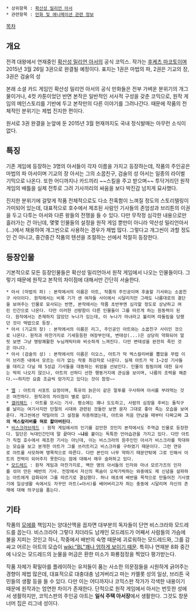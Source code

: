  * 상위항목 : [[확산성 밀리언 아서]]
 * 관련항목 : [[만화 및 애니메이션 관련 정보]]

[[목차]]

== 개요 ==
전격 대왕에서 연재중인 [[확산성 밀리언 아서]]의 공식 코믹스. 작가는 [[후케츠 마코토]]이며 2015년 3월 26일 3권으로 완결될 예정이다. 표지는 1권은 마법의 파, 2권은 기교의 장, 3권은 검술의 성

본래 소셜 카드 게임인 확산성 밀리언 아서의 공식 만화들은 전부 가벼운 분위기의 개그물이거나, 4컷 카툰이었던 반면 본작은 일반적인 서사적 구성을 갖춘 코믹으로, 원작 게임의 메인스토리를 기반에 두고 본작만의 다른 이야기를 그려나간다. 때문에 작품의 전체적인 분위기는 제법 진지한 편이다.

원서로 3권 완결을 눈앞에 둔 2015년 3월 현재까지도 국내 정식발매는 아무런 소식이 없다.

== 특징 ==
기존 게임에 등장하는 3명의 아서들이 각자 이름을 가지고 등장하는데, 작품의 주인공은 마법의 파 아서이며 기교의 장 아서는 그의 소꿉친구, 검술의 성 아서는 일종의 라이벌 기믹으로 나온다. 또한 어디까지나 카드끼리 ~~스킬을 주고 받으며~~ 투닥거리던 원작 게임의 배틀을 실제 전투로 그려 기사끼리의 싸움을 보다 박진감 넘치게 묘사했다.

진지한 분위기에  걸맞게 작품 전체적으로도 다소 잔혹함이 느껴질 정도의 스토리텔링이 가미되어 있는데, 대표적으로 호수에서 제조된 사람인 기사들의 존엄성과 브리튼의 이권을 두고 다투는 아서와 다른 왕들의 전쟁을 들 수 있다. 다만 무작정 심각한 내용으로만 흘러가는 건 아닌데, 몇몇 인물들의 설정을 원작 게임 뿐만이 아니라 약산성 밀리언아서(...)에서 채용하여 개그씬으로 사용하는 경우가 제법 많다. 그렇다고 개그씬이 과할 정도인 건 아니고, 중간중간 작품의 텐션을 조절하는 선에서 적절히 등장한다.

== 등장인물 ==
기본적으로 모든 등장인물들은 확산성 밀리언아서 원작 게임에서 나오는 인물들이다. 그렇기 때문에 원작고 본작의 차이점에 대해서만 간단히 서술한다.
 * 아서 (마법의 파) : 본작에서의 이름은 아트, 작품의 주인공이며 후술할 기서와는 소꿉친구 사이이다. 원작에서는 비록 기가 센 여자들 사이에서 시달리지만 그래도 나름대로의 결단을 보여주는 인물로 묘사되는 반면, 본작에서는 작품 초반부엔 심각할 정도로 상냥하고 여린 인간으로 나온다. 다만 이러한 선량함이 다른 인물들이 그를 따르게 하는 원동력이 된다. 원작에서는 존재하지 않았던 누나가 있는데, 이 누나가 마녀라고 불리며 따돌림을 당했던 것이 떡밥으로 등장.
 * 아서 (기교의 장) : 본작에서의 이름은 리그, 주인공인 아트와는 소꿉친구 사이인 것으로 나온다. 원작과 마찬가지로 기세등등한 여장부인데, 변태성(...)은 상당히 약화되어 얼핏 보면 그냥 명랑쾌활한 누님캐릭터와 비슷하게 느껴진다. 다만 변태성을 완전히 죽인 것은 아니다.
 * 아서 (검술의 성) : 본작에서의 이름은 이오스, 아트가 막 엑스칼리버를 뽑았을 무렵 이미 브리튼 내에서 모르는 이가 없는 작중 최강자로 나온다. 실제 아트가 막 1~2성 기사들을 데리고 다닐 때 5성급 기사들을 대동하는 위엄을 선보인다. 인물의 됨됨이에 대한 묘사는 딱히 나오지 않으나, 아트의 선하디 선한 행동거지에 관심을 보이며, 나름의 조력을 해준다.~~하지만 요즘 조금씩 망가지고 있다는 것이 함정~~

 * [[엘]] : 아트의 서포트 요정이며, 특유의 늙은이 같은 말투를 구사하며 아서를 부려먹는 것은 여전하다. 원작과의 차이점이 별로 없다.
 * [[갤러해드]] : 아트를 모시는 기사. 평소에는 꽤나 도도하고, 사람의 심장을 후비는 돌직구를 날리는 여기사지만 단절의 시대와 관련된 것들만 보면 문자 그대로 좋아 죽는 모습을 보여준다. 개그씬에선 약밀아의 그 설정을 차용하였는데, 아트와 처음 만났을 때부터 다짜고짜 '''그의 엑스칼리버를 혀로 핥아버린다'''.
 * [[비스크라브레드]] : 원작 게임에서의 인기를 감안한 것인지 본작에서도 주역급 인물로 등장한다. 일단은 늑대인간인데 말 끝마다 '''~냐'''를 붙이는 독특한 언어습관을 가지고 있다. 다만 아트가 직접 호수에서 제조한 기사는 아닌데, 이는 비스크라의 원주인인 아서가 비스크라를 학대하는 모습을 보고 분개한 아트가 그를 쓰러트리고 비스크라를 구하였기 때문이다. 그런 연유로 아트를 사모하며 맹목적으로 따른다. 다만 본인이 너무 약하기 때문안탂에 그로 인해서 아트의 전력이 되어주지 못한다는 점에 대해서 매우 슬퍼하고 있다.
 * [[모드레드]] : 원작 게임과 마찬가지로, 백만 명의 아서들의 인자와 마녀 모르가즈의 인자를 섞어 만든 배반의 기사. 전장에서 자신의 목숨이 오락가락하는 와중에도 제 신념을 설파하는 아트에게 감화되어 그를 따르기로 결심했다. 허나 애초에 배반을 목적으로 만들어진 기사였기에 일상생활 속에서도 자꾸만 아트(=아서)를 베어버리고자 하는 충동에 시달리며 자신의 존재에 대해 의구심을 품는다.

== 기타 ==
작품의 [[모에]]를 책임지는 양대산맥을 꼽자면 대부분의 독자들이 단연 비스크라와 모드레드를 꼽는다. 비스크라야 그렇다 치더라도 남캐인 모드레드가 어째서 사람들의 가슴에 불을 지피는 것인고 하니, 작중에서 배반의 숙명 때문에 괴로워하는 모드레드와, 그를 감싸고 어르는 아트의 모습이 [[wiki:"BL"꽤나 엄하게 보이기 때문]]. 특히나 연재분 8화 중간에 나오는 모드레드의 눈물을 머금은 환한 미소가 화룡점정을 찍었다 평가받는다.

작품 자체가 확밀아를 플레이하는 유저들이 품는 사소한 의문점들을 시원하게 긁어주는 경향이 제법 많은데, 대표적으로 대충대충 넘겨버리고 마는 카멜롯 성의 일상, 브리튼 국민들의 생활 등을 들 수 있다. 다만 이는 어디까지나 코믹스판 작가가 각색한 내용이기 때문에 원작과는 엄연한 차이가 존재한다. 단적으로 원작 게임에서 아서는 번듯한 성에서 생활하지만, 코믹스판의 주인공 아트는 '''일식 주택 아서장'''에서 생활한다. 그것도 창문 너머 집은 리그네 성이다.
